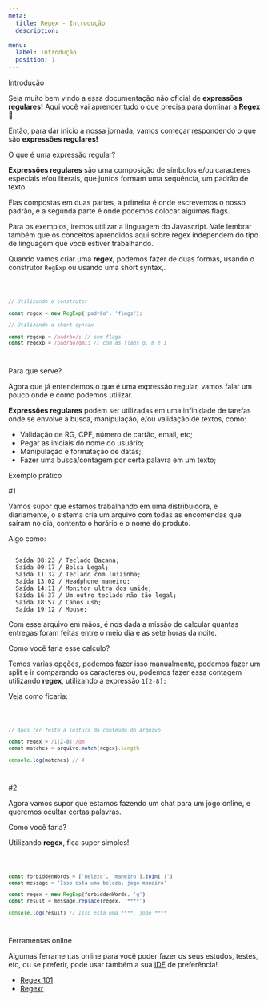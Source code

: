 ```yaml
---
meta:
  title: Regex - Introdução
  description:

menu:
  label: Introdução
  position: 1
---
```



<Heading>Introdução</Heading>

Seja muito bem vindo a essa documentação não oficial de **expressões regulares!** Aqui você vai aprender tudo o que precisa para dominar a **Regex** 🎉

Então, para dar inicio a nossa jornada, vamos começar respondendo o que são **expressões regulares!**

<Heading as="h2">O que é uma expressão regular?</Heading>

**Expressões regulares** são uma composição de símbolos e/ou caracteres especiais e/ou literais, que juntos formam uma sequência, um padrão de texto.

Elas compostas em duas partes, a primeira é onde escrevemos o nosso padrão, e a segunda parte é onde podemos colocar algumas flags.

<CustomBlock>
Para os exemplos, iremos utilizar a linguagem do Javascript. Vale lembrar também que os conceitos aprendidos aqui sobre regex independem do tipo de linguagem que você estiver trabalhando.
</CustomBlock>

Quando vamos criar uma **regex**, podemos fazer de duas formas, usando o construtor `RegExp` ou usando uma short syntax,.

<Code language="js">

```js
// Utilizando o construtor

const regex = new RegExp('padrão', 'flags');

// Utilizando a short syntax

const regexp = /padrão/; // sem flags
const regexp = /padrão/gmi; // com as flags g, m e i
```

</Code>

<Heading as="h2">Para que serve?</Heading>

Agora que já entendemos o que é uma expressão regular, vamos falar um pouco onde e como podemos utilizar.

**Expressões regulares** podem ser utilizadas em uma infinidade de tarefas onde se envolve a busca, manipulação, e/ou validação de textos, como:

- Validação de RG, CPF, número de cartão, email, etc;
- Pegar as iniciais do nome do usuário;
- Manipulação e formatação de datas;
- Fazer uma busca/contagem por certa palavra em um texto;

<Heading as="h2">Exemplo prático</Heading>

<Heading as="h3">#1</Heading>

Vamos supor que estamos trabalhando em uma distribuidora, e diariamente, o sistema cria um arquivo com todas as encomendas que saíram no dia, contento o horário e o nome do produto.

Algo como:

<Code language="js">
  Saída 08:23 / Teclado Bacana;
  Saída 09:17 / Bolsa Legal;
  Saída 11:32 / Teclado com luizinha;
  Saída 13:02 / Headphone maneiro;
  Saída 14:11 / Monitor ultra dos uaide;
  Saída 16:37 / Um outro teclado não tão legal;
  Saída 18:57 / Cabos usb;
  Saída 19:12 / Mouse;
</Code>

Com esse arquivo em mãos, é nos dada a missão de calcular quantas entregas foram feitas entre o meio dia e as sete horas da noite.

Como você faria esse calculo?

Temos varias opções, podemos fazer isso manualmente, podemos fazer um split e ir comparando os caracteres ou, podemos fazer essa contagem utilizando **regex**, utilizando a expressão ```1[2-8]:```

Veja como ficaria:

<Code language="js">

  ```js
  // Após ter feito a leitura do conteúdo do arquivo

  const regex = /1[2-8]:/gm
  const matches = arquivo.match(regex).length

  console.log(matches) // 4
  ```

</Code>

<Heading as="h3">#2</Heading>

Agora vamos supor que estamos fazendo um chat para um jogo online, e queremos ocultar certas palavras.

Como você faria?

Utilizando **regex**, fica super simples!

<Code language="js">

  ```js
  const forbiddenWords = ['beleza', 'maneiro'].join('|')
  const message = 'Isso esta uma beleza, jogo maneiro'

  const regex = new RegExp(forbiddenWords, 'g')
  const result = message.replace(regex, '****')

  console.log(result) // Isso esta uma ****, jogo ****
  ```

</Code>

<Heading as="h2">Ferramentas online</Heading>

Algumas ferramentas online para você poder fazer os seus estudos, testes, etc, ou se preferir, pode usar também a sua <a href="https://www.redhat.com/pt-br/topics/middleware/what-is-ide#:~:text=Um%20ambiente%20de%20desenvolvimento%20integrado,gráfica%20do%20usuário%20(GUI)." target="_blank">IDE</a> de preferência!

- <a href="https://regex101.com" target="_blank">Regex 101</a>
- <a href="https://regexr.com" target="_blank">Regexr</a>
